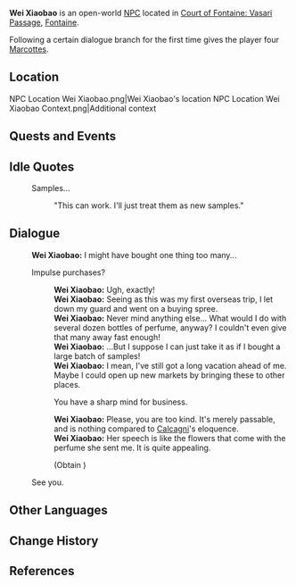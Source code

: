 {{Meta
<!-- Remove this template after adding the missing info -->
|missing_NPC_profile  = yes
}}
{{Character Infobox
|type             = Open-World NPC
|image            = NPC Wei Xiaobao.png
|realname         = <!-- Optional, if different from in-game name -->
|deceased         = <!-- Past (for deceased prior to events of the game) or free response -->
|region           = Liyue
|location         = Fontaine
|affiliation      = 
|title            = 
|ancestry         = <!-- Clan/family -->
|father           = 
|mother           = 
|spouse           = 
|sibling          = 
|child            = 
|relative         = 
|voiceEN          = 
|voiceCN          = 
|voiceJP          = 
|voiceKR          = 
|dialoguereward   = {{Card|Marcotte|4}}
}}
'''Wei Xiaobao''' is an open-world [[NPC]] located in [[Court of Fontaine: Vasari Passage]], [[Fontaine]].

Following a certain dialogue branch for the first time gives the player four [[Marcotte]]s.

==Location==
<gallery>
NPC Location Wei Xiaobao.png|Wei Xiaobao's location
NPC Location Wei Xiaobao Context.png|Additional context
</gallery>
<!--
==Profile==
''(To be added.)''

===Appearance===
''(To be added.)''
-->
==Quests and Events==
{{Quests and Events}}

==Idle Quotes==
{{Dialogue Start}}
: {{DIcon|Idle}} Samples...
:: {{A|VO Wei Xiaobao 01.ogg}} "This can work. I'll just treat them as new samples."
{{Dialogue End}}

==Dialogue==
{{Dialogue Start}}
:'''Wei Xiaobao:''' I might have bought one thing too many...
:{{DIcon}} Impulse purchases?
::'''Wei Xiaobao:''' Ugh, exactly!
::'''Wei Xiaobao:''' Seeing as this was my first overseas trip, I let down my guard and went on a buying spree.
::'''Wei Xiaobao:''' Never mind anything else... What would I do with several dozen bottles of perfume, anyway? I couldn't even give that many away fast enough!
::'''Wei Xiaobao:''' ...But I suppose I can just take it as if I bought a large batch of samples!
::'''Wei Xiaobao:''' I mean, I've still got a long vacation ahead of me. Maybe I could open up new markets by bringing these to other places.
::{{DIcon|Reward}} You have a sharp mind for business.
::'''Wei Xiaobao:''' Please, you are too kind. It's merely passable, and is nothing compared to [[Calcagni]]'s eloquence.
::'''Wei Xiaobao:''' Her speech is like the flowers that come with the perfume she sent me. It is quite appealing.
::;(Obtain {{Item|Marcotte|x=4}})
:{{DIcon}} See you.
{{Dialogue End}}
<!--
==Event Dialogue==
===Event Name===
{{Dialogue Start}}
:'''{{subst:PAGENAME}}:'''
{{Dialogue End}}
-->

==Other Languages==
{{Other Languages|default_hidden=1
|en      = Wei Xiaobao
|zhs     = 魏小保
|zhs_rm  = Wèi Xiǎobǎo
|zht     = 魏小保
|zht_rm  = Wèi Xiǎobǎo
|ja      = 魏小保
|ja_rm   = Gi Shouho{{Assumed}}
|ko      = 위< >소보
|es      = Wei Xiaobao
|fr      = Wei Xiaobao
|ru      = Вэй Сяобао
|th      = Wei Xiaobao
|vi      = Wei Xiaobao
|de      = Wei Xiaobao
|id      = Wei Xiaobao
|pt      = Wei Xiaobao
|tr      = Wei Xiaobao
|it      = Wei Xiaobao
}}

==Change History==
{{Change History|4.0}}

==References==
{{Reflist}}